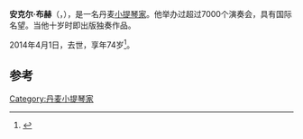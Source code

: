 '''安克尔·布赫'''（{{lang-da|Anker Buch}}，{{bd|1940年|3月25日|2014年|4月1日|catIdx=Buch}}），是一名丹麦[[小提琴家|小提琴家]]。他举办过超过7000个演奏会，具有国际名望。当他十岁时即出版独奏作品。

2014年4月1日，去世，享年74岁<ref>{{cite web|url=http://ekstrabladet.dk/flash/dkkendte/article2252600.ece|title=Violinisten Anker Buch er død|publisher=Ekstrabladet.dk|accessdate=April 7, 2014|archive-date=2014-04-11|archive-url=https://web.archive.org/web/20140411164300/http://ekstrabladet.dk/flash/dkkendte/article2252600.ece|dead-url=no}}</ref>。

==参考==
{{reflist}}

{{DEFAULTSORT:Buch, Anker}}

[[Category:丹麦小提琴家|Category:丹麦小提琴家]]